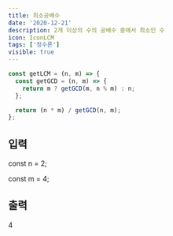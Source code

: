 ```yaml
---
title: 최소공배수
date: '2020-12-21'
description: 2개 이상의 수의 공배수 중에서 최소인 수
icon: IconLCM
tags: ['정수론']
visible: true
---
```


```js
const getLCM = (n, m) => {
  const getGCD = (n, m) => {
    return m ? getGCD(m, n % m) : n;
  };

  return (n * m) / getGCD(n, m);
};
```

## 입력

const n = 2;

const m = 4;

## 출력

4
